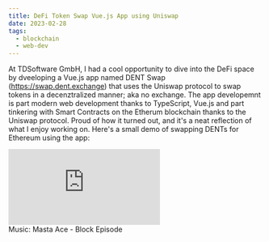 ```yaml
---
title: DeFi Token Swap Vue.js App using Uniswap 
date: 2023-02-28
tags:
  - blockchain
  - web-dev
---
```

At TDSoftware GmbH, I had a cool opportunity to dive into the DeFi space by dveeloping a Vue.js app named DENT Swap (https://swap.dent.exchange) that uses the Uniswap protocol to swap tokens in a decenztralized manner; aka no exchange.
The app developemnt is part modern web development thanks to TypeScript, Vue.js and part tinkering with Smart Contracts on the Etherum blockchain thanks to the Uniswap protocol. Proud of how it turned out, and it's a neat reflection of what I enjoy working on.
Here's a small demo of swapping DENTs for Ethereum using the app: 
<div style={{ padding: '62.2% 0 0 0', position: 'relative' }}>
  <iframe 
    src="https://player.vimeo.com/video/852807099?h=2ea2c42d26&autoplay=1&loop=1&color=c9ff23&title=0&byline=0&portrait=0" 
    style={{ position: 'absolute', top: 0, left: 0, width: '100%', height: '100%' }} 
    frameBorder="0" 
    allow="autoplay; fullscreen; picture-in-picture" 
    allowFullScreen
  >
  </iframe>
</div>
<script src="https://player.vimeo.com/api/player.js"></script>
Music: Masta Ace - Block Episode 
    
